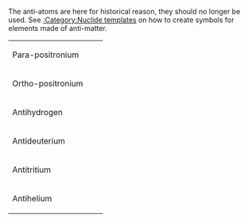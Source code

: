 The anti-atoms are here for historical reason, they should no longer be used. See [[:Category:Nuclide templates]] on how to create symbols for elements made of anti-matter.
{| border=0
|- style="height: 2em;"
| Para-positronium || {{SubatomicParticle|para-positronium}} || {{SubatomicParticle|link=yes|para-positronium}}
|- style="height: 2em;"
| Ortho-positronium || {{SubatomicParticle|ortho-positronium}} || {{SubatomicParticle|link=yes|ortho-positronium}}
|- style="height: 2em;"
| Antihydrogen || {{SubatomicParticle|Antihydrogen}} || {{SubatomicParticle|link=yes|Antihydrogen}}
|- style="height: 2em;"
| Antideuterium || {{SubatomicParticle|Antideuterium}} || {{SubatomicParticle|link=yes|Antideuterium}}
|- style="height: 2em;"
| Antitritium || {{SubatomicParticle|Antitritium}} || {{SubatomicParticle|link=yes|Antitritium}}
|- style="height: 2em;"
| Antihelium|| {{SubatomicParticle|Antihelium}} || {{SubatomicParticle|link=yes|Antihelium}}
|}